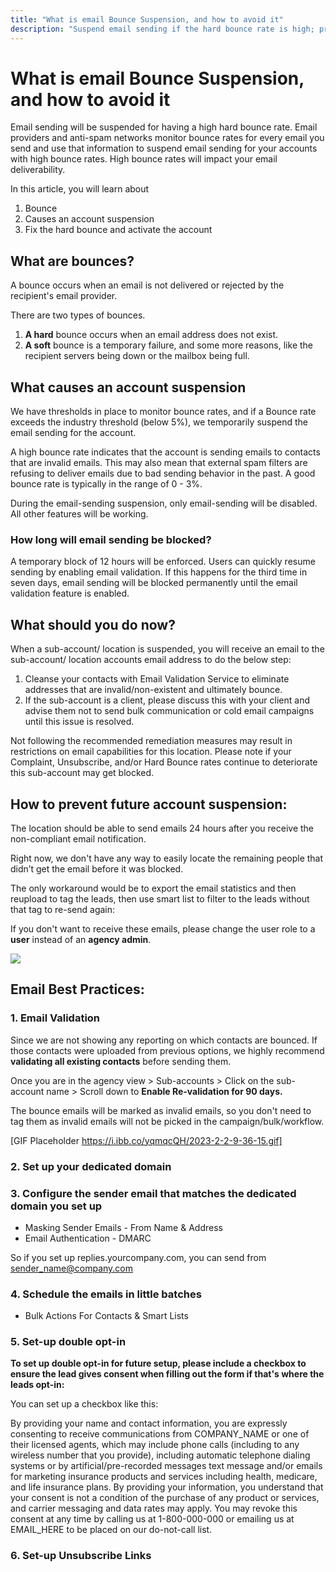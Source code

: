 ```yaml
---
title: "What is email Bounce Suspension, and how to avoid it"
description: "Suspend email sending if the hard bounce rate is high; providers and anti-spam networks monitor bounce rates, impacting your deliverability."
---
```

# What is email Bounce Suspension, and how to avoid it 

Email sending will be suspended for having a high hard bounce rate. Email providers and anti-spam networks monitor bounce rates for every email you send and use that information to suspend email sending for your accounts with high bounce rates. High bounce rates will impact your email deliverability.
  
In this article, you will learn about

1.  Bounce 
2.  Causes an account suspension  
3.  Fix the hard bounce and activate the account

## What are bounces?

A bounce occurs when an email is not delivered or rejected by the recipient's email provider.

There are two types of bounces.

1.  **A hard**  bounce occurs when an email address does not exist.
2.  **A soft**  bounce is a temporary failure, and some more reasons, like the recipient servers being down or the mailbox being full.


## What causes an account suspension

We have thresholds in place to monitor bounce rates, and if a Bounce rate exceeds the industry threshold (below 5%), we temporarily suspend the email sending for the account.

A high bounce rate indicates that the account is sending emails to contacts that are invalid emails. This may also mean that external spam filters are refusing to deliver emails due to bad sending behavior in the past. A good bounce rate is typically in the range of 0 - 3%.

During the email-sending suspension, only email-sending will be disabled. All other features will be working.

### How long will email sending be blocked?

A temporary block of 12 hours will be enforced. Users can quickly resume sending by enabling email validation. If this happens for the third time in seven days, email sending will be blocked permanently until the email validation feature is enabled.

## What should you do now?

When a sub-account/ location is suspended, you will receive an email to the  sub-account/ location  accounts email address to do the below step:

1.  Cleanse your contacts with  Email Validation Service to eliminate addresses that are invalid/non-existent and ultimately bounce.
2.  If the sub-account is a client, please discuss this with your client and advise them not to send bulk communication or cold email campaigns until this issue is resolved.

Not following the recommended remediation measures may result in restrictions on email capabilities for this location. Please note if your Complaint, Unsubscribe, and/or Hard Bounce rates continue to deteriorate this sub-account may get blocked.

## How to prevent future account suspension:

The location should be able to send emails 24 hours after you receive the non-compliant email notification.

Right now, we don't have any way to easily locate the remaining people that didn’t get the email before it was blocked.

The only workaround would be to export the email statistics and then reupload to tag the leads, then use smart list to filter to the leads without that tag to re-send again:

If you don't want to receive these emails, please change the user role to a  **user**  instead of an  **agency admin**.

![](https://i.ibb.co/TckmLt0/2023-2-2-11-38-11.gif)

## Email Best Practices:

### 1.  Email Validation 

Since we are not showing any reporting on which contacts are bounced. If those contacts were uploaded from previous options, we highly recommend  **validating all existing contacts**  before sending them.

Once you are in the agency view > Sub-accounts > Click on the sub-account name > Scroll down to  **Enable Re-validation for 90 days.**

The bounce emails will be marked as invalid emails, so you don't need to tag them as invalid emails will not be picked in the campaign/bulk/workflow.

[GIF Placeholder https://i.ibb.co/yqmqcQH/2023-2-2-9-36-15.gif]

### 2. Set up your dedicated domain

### 3. Configure the sender email that matches the dedicated domain you set up

- Masking Sender Emails - From Name & Address
- Email Authentication - DMARC

So if you set up replies.yourcompany.com, you can send from sender_name@company.com

### 4. Schedule the emails in little batches

- Bulk Actions For Contacts & Smart Lists

### 5. Set-up double opt-in

**To set up double opt-in for future setup, please include a checkbox to ensure the lead gives consent when filling out the form if that's where the leads opt-in:**

You can set up a checkbox like this:

By providing your name and contact information, you are expressly consenting to receive communications from COMPANY_NAME or one of their licensed agents, which may include phone calls (including to any wireless number that you provide), including automatic telephone dialing systems or by artificial/pre-recorded messages text message and/or emails for marketing insurance products and services including health, medicare, and life insurance plans. By providing your information, you understand that your consent is not a condition of the purchase of any product or services, and carrier messaging and data rates may apply. You may revoke this consent at any time by calling us at 1-800-000-000 or emailing us at EMAIL_HERE to be placed on our do-not-call list.

### 6. Set-up Unsubscribe Links